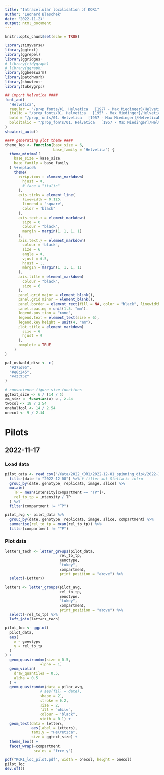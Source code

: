 ```yaml
---
title: "Intracellular localisation of KOR1"
author: "Leonard Blaschek"
date: '2022-11-23'
output: html_document
---
```


```r
knitr::opts_chunk$set(echo = TRUE)

library(tidyverse)
library(ggtext)
library(ggrepel)
library(ggridges)
# library(tidygraph)
# library(ggraph)
library(ggbeeswarm)
library(patchwork)
library(showtext)
library(tukeygrps)

## import Helvetica ####
font_add(
  "Helvetica",
  regular = "/prop_fonts/01. Helvetica   [1957 - Max Miedinger]/HelveticaNeueLTStd-Lt.otf",
  italic = "/prop_fonts/01. Helvetica   [1957 - Max Miedinger]/HelveticaNeueLTStd-LtIt.otf",
  bold = "/prop_fonts/01. Helvetica   [1957 - Max Miedinger]/HelveticaNeueLTStd-Bd.otf",
  bolditalic = "/prop_fonts/01. Helvetica   [1957 - Max Miedinger]/HelveticaNeueLTStd-BdIt.otf"
)
showtext_auto()

#### generating plot theme ####
theme_leo <- function(base_size = 6,
                      base_family = "Helvetica") {
  theme_minimal(
    base_size = base_size,
    base_family = base_family
  ) %+replace%
    theme(
      strip.text = element_markdown(
        hjust = 0,
        # face = "italic"
      ),
      axis.ticks = element_line(
        linewidth = 0.125,
        lineend = "square",
        color = "black"
      ),
      axis.text.x = element_markdown(
        size = 6,
        colour = "black",
        margin = margin(1, 1, 1, 1)
      ),
      axis.text.y = element_markdown(
        colour = "black",
        size = 6,
        angle = 0,
        vjust = 0.5,
        hjust = 1,
        margin = margin(1, 1, 1, 1)
      ),
      axis.title = element_markdown(
        colour = "black",
        size = 6
      ),
      panel.grid.major = element_blank(),
      panel.grid.minor = element_blank(),
      panel.border = element_rect(fill = NA, color = "black", linewidth = 0.25),
      panel.spacing = unit(1.5, "mm"),
      legend.position = "none",
      legend.text = element_text(size = 6),
      legend.key.height = unit(4, "mm"),
      plot.title = element_markdown(
        size = 6,
        hjust = 0
      ),
      complete = TRUE
    )
}

pal_ostwald_disc <- c(
  "#275d95",
  "#e8c245",
  "#d25952"
)

# convenience figure size functions
ggtext_size <- 6 / (14 / 5)
cm_size <- function(x) x / 2.54
twocol <- 18 / 2.54
onehalfcol <- 14 / 2.54
onecol <- 9 / 2.54
```

# Pilots

## 2022-11-17

### Load data

```r
pilot_data <- read_csv("/data/2022_KOR1/2022-12-01_spinning_disk/2022-12-01_KOR1.csv") %>%
  filter(date != "2022-12-08") %>% # filter out Stellaris intro
  group_by(date, genotype, replicate, image, slice) %>%
  mutate(
    TP = mean(intensity[compartment == "TP"]),
    rel_to_tp = intensity / TP
  ) %>% 
  filter(compartment != "TP")

pilot_avg <- pilot_data %>% 
  group_by(date, genotype, replicate, image, slice, compartment) %>% 
  summarise(rel_to_tp = mean(rel_to_tp)) %>% 
  filter(compartment != "TP")
```

### Plot data

```r
letters_tech <- letter_groups(pilot_data,
                         rel_to_tp,
                         genotype,
                         "tukey",
                         compartment,
                         print_position = "above") %>% 
  select(-Letters)

letters <- letter_groups(pilot_avg,
                         rel_to_tp,
                         genotype,
                         "tukey",
                         compartment,
                         print_position = "above") %>% 
  select(-rel_to_tp) %>% 
  left_join(letters_tech)

pilot_loc <- ggplot(
  pilot_data,
  aes(
    x = genotype,
    y = rel_to_tp
  )
) +
  geom_quasirandom(size = 0.5,
                alpha = 1) +
  geom_violin(
    draw_quantiles = 0.5,
    alpha = 0.5
  ) +
  geom_quasirandom(data = pilot_avg,
                # aes(fill = date),
                shape = 21,
                stroke = 0.2,
                size = 2,
                fill = "white",
                colour = "black",
                width = 0.1) +
  geom_text(data = letters,
            aes(label = Letters),
            family = "Helvetica",
            size = ggtext_size) +
  theme_leo() +
  facet_wrap(~compartment,
             scales = "free_y")

pdf("KOR1_loc_pilot.pdf", width = onecol, height = onecol)
pilot_loc
dev.off()
```
